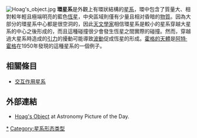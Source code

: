 [[File:Hoag's_object.jpg|right]]
'''環星系'''是外觀上有環狀結構的[[星系|星系]]，環中包含了質量大、相對較年輕且極端明亮的藍色[[恆星|恆星]]，中央區域則僅有少量且相对昏暗的[[物質|物質]]。因為大部分的環星系中心都是很空洞的，因此[[天文學|天文學家]]相信環星系是較小的星系穿越大星系的中心之後形成的，而且這種碰撞很少會發生恆星之間實際的碰撞。然而，穿越過大星系時造成的[[引力|引力]]的擾動可能導致[[波動|波動]]促成恆星的形成。[[霍格的天體|霍格的天體]]是[[阿特·霍格|阿特·霍格]]在1950年發現的這種星系的一個例子。

== 相關條目 ==
* [[交互作用星系|交互作用星系]]

== 外部連結 ==
* [http://antwrp.gsfc.nasa.gov/apod/ap020909.html Hoag's Object] {{Wayback|url=http://antwrp.gsfc.nasa.gov/apod/ap020909.html |date=20090226213729 }} at Astronomy Picture of the Day.

[[Category:環星系|*]]
[[Category:星系形态类型|Category:星系形态类型]]

{{galaxy-stub}}